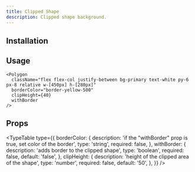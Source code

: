 ```yaml
---
title: Clipped Shape
description: Clipped shape background.
---
```


<ComponentPreview name="clipped-shape-demo" />

## Installation

<ComponentInstallation name="clipped-shape" />

## Usage

```tsx
<Polygon
  className="flex flex-col justify-between bg-primary text-white py-6 px-8 relative w-[450px] h-[280px]"
  borderColor="border-yellow-500"
  clipHeight={40}
  withBorder
/>
```

## Props

<TypeTable
  type={{
    borderColor: {
      description: 'if the "withBorder" prop is true, set color of the border',
      type: 'string',
      required: false,
    },
    withBorder: {
      description: 'adds border to the clipped shape',
      type: 'boolean',
      required: false,
      default: 'false',
    },
    clipHeight: {
      description: 'height of the clipped area of the shape',
      type: 'number',
      required: false,
      default: '50',
    },
  }}
/>

